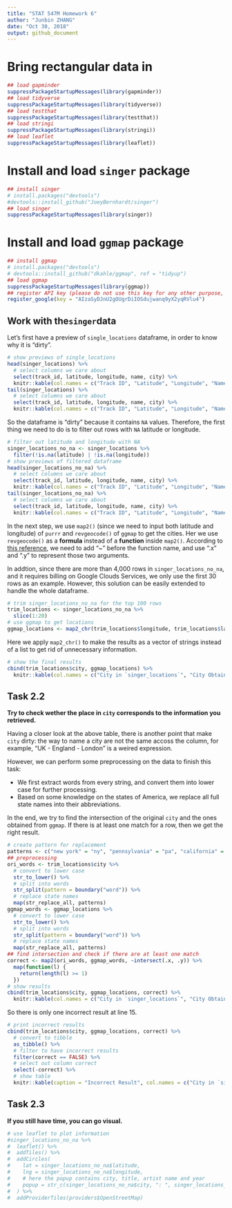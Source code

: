 ```yaml
---
title: "STAT 547M Homework 6"
author: "Junbin ZHANG"
date: "Oct 30, 2018"
output: github_document
---
```


# Bring rectangular data in

```r
## load gapminder
suppressPackageStartupMessages(library(gapminder))
## load tidyverse
suppressPackageStartupMessages(library(tidyverse))
## load testthat
suppressPackageStartupMessages(library(testthat))
## load stringi
suppressPackageStartupMessages(library(stringi))
## load leaflet
suppressPackageStartupMessages(library(leaflet))
```

# Install and load `singer` package

```r
## install singer
# install.packages("devtools")
#devtools::install_github("JoeyBernhardt/singer")
## load singer
suppressPackageStartupMessages(library(singer))
```

# Install and load `ggmap` package

```r
## install ggmap
# install.packages("devtools")
# devtools::install_github("dkahle/ggmap", ref = "tidyup")
## load ggmap
suppressPackageStartupMessages(library(ggmap))
## register API key (please do not use this key for any other purpose, thank you)
register_google(key = "AIzaSyDJnU2gOUgrDiIOSdujwanq9yX2yqRVlu4")
```

## Work with the`singer`data
Let's first have a preview of `single_locations` dataframe, in order to know why it is "dirty".
```r
# show previews of single_locations
head(singer_locations) %>% 
  # select columns we care about
  select(track_id, latitude, longitude, name, city) %>% 
  knitr::kable(col.names = c("Track ID", "Latitude", "Longitude", "Name", "City"))
tail(singer_locations) %>% 
  # select columns we care about
  select(track_id, latitude, longitude, name, city) %>% 
  knitr::kable(col.names = c("Track ID", "Latitude", "Longitude", "Name", "City"))
```

So the dataframe is "dirty" because it contains `NA` values. Therefore, the first thing we need to do is to filter out rows with `NA` latitude or longitude.

```r
# filter out latitude and longitude with NA
singer_locations_no_na <- singer_locations %>% 
  filter(!is.na(latitude) | !is.na(longitude))
# show previews of filtered dataframe
head(singer_locations_no_na) %>% 
  # select columns we care about
  select(track_id, latitude, longitude, name, city) %>% 
  knitr::kable(col.names = c("Track ID", "Latitude", "Longitude", "Name", "City"))
tail(singer_locations_no_na) %>% 
  # select columns we care about
  select(track_id, latitude, longitude, name, city) %>% 
  knitr::kable(col.names = c("Track ID", "Latitude", "Longitude", "Name", "City"))
```

In the next step, we use `map2()` (since we need to input both latitude and longitude) of `purrr` and `revgeocode()` of `ggmap` to get the cities. Her we use `revgeocode()` as a **formula** instead of a **function** inside `map2()`. According to [this reference](https://www.rdocumentation.org/packages/purrr/versions/0.2.5/topics/map2), we need to add "~" before the function name, and use ".x" and ".y" to represent those two arguments.

In addtion, since there are more than 4,000 rows in `singer_locations_no_na`, and it requires billing on Google Clouds Services, we only use the first 30 rows as an example. However, this solution can be easily extended to handle the whole dataframe.

```r
# trim singer_locations_no_na for the top 100 rows
trim_locations <- singer_locations_no_na %>% 
  slice(1:20)
# use ggmap to get locations
ggmap_locations <- map2_chr(trim_locations$longitude, trim_locations$latitude, ~ revgeocode(as.numeric(c(.x, .y))))
```

Here we apply `map2_chr()` to make the results as a vector of strings instead of a list to get rid of unnecessary information.

```r
# show the final results
cbind(trim_locations$city, ggmap_locations) %>% 
  knitr::kable(col.names = c("City in `singer_locations`", "City Obtained by `ggmap`"))
```

## Task 2.2

**Try to check wether the place in `city` corresponds to the information you retrieved.**

Having a closer look at the above table, there is another point that make `city` dirty: the way to name a city are not the same accoss the column, for example, "UK - England - London" is a weired expression.

However, we can perform some preprocessing on the data to finish this task:

- We first extract words from every string, and convert them into lower case for further processing.
- Based on some knowledge on the states of America, we replace all full state names into their abbreviations.

In the end, we try to find the intersection of the original `city` and the ones obtained from `ggmap`. If there is at least one match for a row, then we get the right result.

```r
# create pattern for replacement
patterns <- c("new york" = "ny", "pennsylvania" = "pa", "california" = "ca", "washington" = "wa", "louisiana" = "la")
## preprocessing
ori_words <- trim_locations$city %>%
  # convert to lower case
  str_to_lower() %>% 
  # split into words
  str_split(pattern = boundary("word")) %>%
  # replace state names
  map(str_replace_all, patterns)
ggmap_words <- ggmap_locations %>% 
  # convert to lower case
  str_to_lower() %>% 
  # split into words
  str_split(pattern = boundary("word")) %>%
  # replace state names
  map(str_replace_all, patterns)
## find intersection and check if there are at least one match
correct <- map2(ori_words, ggmap_words, ~intersect(.x, .y)) %>% 
  map(function(l) {
    return(length(l) >= 1)
  })
# show results
cbind(trim_locations$city, ggmap_locations, correct) %>% 
  knitr::kable(col.names = c("City in `singer_locations`", "City Obtained by `ggmap`", "Correct?"))
```

So there is only one incorrect result at line 15.

```r
# print incorrect results
cbind(trim_locations$city, ggmap_locations, correct) %>% 
  # convert to tibble
  as_tibble() %>% 
  # filter to have incorrect results
  filter(correct == FALSE) %>% 
  # select out column correct
  select(-correct) %>% 
  # show table
  knitr::kable(caption = "Incorrect Result", col.names = c("City in `singer_locations`", "City Obtained by `ggmap`"))
```


## Task 2.3

**If you still have time, you can go visual.**

```r
# use leaflet to plot information
#singer_locations_no_na %>% 
#  leaflet() %>% 
#  addTiles() %>% 
#  addCircles(
#    lat = singer_locations_no_na$latitude,
#    lng = singer_locations_no_na$longitude,
#    # here the popup contains city, title, artist name and year
#    popup = str_c(singer_locations_no_na$city, ": ", singer_locations_no_na$title, " by ", singer_locations_no_na$artist_name, " in ", #singer_locations_no_na$year)
#  ) %>% 
#  addProviderTiles(providers$OpenStreetMap)
```
    